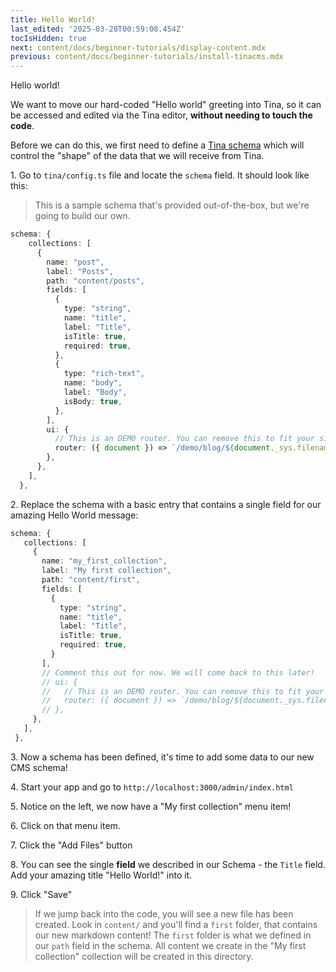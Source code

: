 ```yaml
---
title: Hello World!
last_edited: '2025-03-28T00:59:08.454Z'
tocIsHidden: true
next: content/docs/beginner-tutorials/display-content.mdx
previous: content/docs/beginner-tutorials/install-tinacms.mdx
---
```


Hello world!

We want to move our hard-coded "Hello world" greeting into Tina, so it can be accessed and edited via the Tina editor, **without needing to touch the code**.

Before we can do this, we first need to define a [Tina schema]() which will control the "shape" of the data that we will receive from Tina.

1\. Go to `tina/config.ts` file and locate the `schema` field. It should look like this:

> This is a sample schema that's provided out-of-the-box, but we're going to build our own.

```typescript
schema: {
    collections: [
      {
        name: "post",
        label: "Posts",
        path: "content/posts",
        fields: [
          {
            type: "string",
            name: "title",
            label: "Title",
            isTitle: true,
            required: true,
          },
          {
            type: "rich-text",
            name: "body",
            label: "Body",
            isBody: true,
          },
        ],
        ui: {
          // This is an DEMO router. You can remove this to fit your site
          router: ({ document }) => `/demo/blog/${document._sys.filename}`,
        },
      },
    ],
  },
```

2\. Replace the schema with a basic entry that contains a single field for our amazing Hello World message:

```typescript
schema: {
   collections: [
     {
       name: "my_first_collection",
       label: "My first collection",
       path: "content/first",
       fields: [
         {
           type: "string",
           name: "title",
           label: "Title",
           isTitle: true,
           required: true,
         }
       ],
       // Comment this out for now. We will come back to this later!
       // ui: {
       //   // This is an DEMO router. You can remove this to fit your site
       //   router: ({ document }) => `/demo/blog/${document._sys.filename}`,
       // },
     },
   ],
 },
```

3\. Now a schema has been defined, it's time to add some data to our new CMS schema!

4\. Start your app and go to `http://localhost:3000/admin/index.html`

5\. Notice on the left, we now have a "My first collection" menu item!

6\. Click on that menu item.

7\. Click the "Add Files" button

8\. You can see the single **field** we described in our Schema - the `Title` field. Add your amazing title "Hello World!" into it.

9\. Click "Save"

> If we jump back into the code, you will see a new file has been created. Look in `content/` and you'll find a `first` folder, that contains our new markdown content! The `first` folder is what we defined in our `path` field in the schema. All content we create in the "My first collection" collection will be created in this directory.
